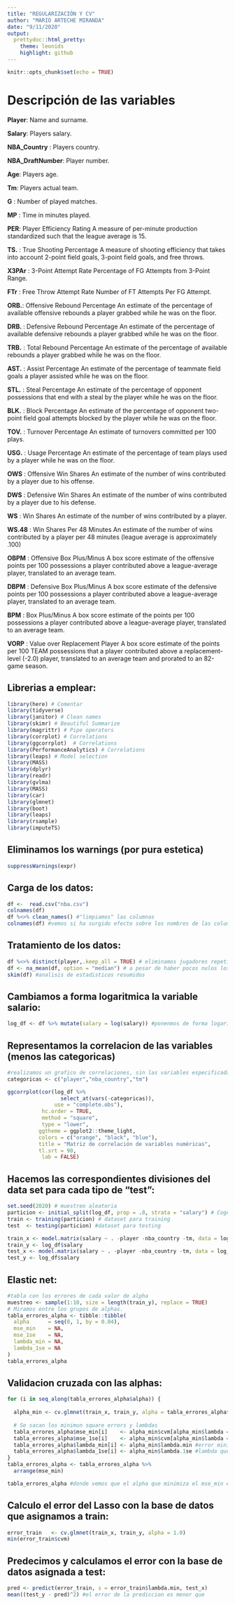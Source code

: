 ```yaml
---
title: "REGULARIZACIÓN Y CV"
author: "MARIO ARTECHE MIRANDA"
date: "9/11/2020"
output:
  prettydoc::html_pretty:
    theme: leonids
    highlight: github
---    
```


```r
knitr::opts_chunk$set(echo = TRUE)
```

# Descripción de las variables

**Player**: Name and surname.

**Salary**: Players salary.

**NBA_Country** : Players country.

**NBA_DraftNumber**: Player number.

**Age**: Players age.

**Tm**: Players actual team.

**G** : Number of played matches.

**MP** : Time in minutes played.

**PER**: Player Efficiency Rating A measure of per-minute production standardized such that the league average is 15.

**TS.** : True Shooting Percentage A measure of shooting efficiency that takes into account 2-point field goals, 3-point field goals, and free throws.

**X3PAr** : 3-Point Attempt Rate Percentage of FG Attempts from 3-Point Range.

**FTr** : Free Throw Attempt Rate Number of FT Attempts Per FG Attempt.

**ORB.**:  Offensive Rebound Percentage An estimate of the percentage of available offensive rebounds a player grabbed while he was on the floor.

**DRB. **: Defensive Rebound Percentage An estimate of the percentage of available defensive rebounds a player grabbed while he was on the floor.

**TRB.** : Total Rebound Percentage An estimate of the percentage of available rebounds a player grabbed while he was on the floor.

**AST.** : Assist Percentage An estimate of the percentage of teammate field goals a player assisted while he was on the floor.

**STL.** : Steal Percentage An estimate of the percentage of opponent possessions that end with a steal by the player while he was on the floor.

**BLK.** : Block Percentage An estimate of the percentage of opponent two-point field goal attempts blocked by the player while he was on the floor. 

**TOV.** : Turnover Percentage An estimate of turnovers committed per 100 plays.

**USG.** : Usage Percentage An estimate of the percentage of team plays used by a player while he was on the floor.

**OWS** : Offensive Win Shares An estimate of the number of wins contributed by a player due to his offense.

**DWS** : Defensive Win Shares An estimate of the number of wins contributed by a player due to his defense.

**WS** : Win Shares An estimate of the number of wins contributed by a player.

**WS.48** : Win Shares Per 48 Minutes An estimate of the number of wins contributed by a player per 48 minutes (league average is approximately .100)

**OBPM** : Offensive Box Plus/Minus A box score estimate of the offensive points per 100 possessions a player contributed above a league-average player, translated to an average team.

**DBPM** : Defensive Box Plus/Minus A box score estimate of the defensive points per 100 possessions a player contributed above a league-average player, translated to an average team.

**BPM** : Box Plus/Minus A box score estimate of the points per 100 possessions a player contributed above a league-average player, translated to an average team.

**VORP** : Value over Replacement Player A box score estimate of the points per 100 TEAM possessions that a player contributed above a replacement-level (-2.0) player, translated to an average team and prorated to an 82-game season.


## Librerias a emplear:
```r
library(here) # Comentar
library(tidyverse)
library(janitor) # Clean names
library(skimr) # Beautiful Summarize
library(magrittr) # Pipe operators
library(corrplot) # Correlations
library(ggcorrplot)  # Correlations
library(PerformanceAnalytics) # Correlations
library(leaps) # Model selection
library(MASS)
library(dplyr)
library(readr)
library(gvlma)
library(MASS)
library(car)
library(glmnet)
library(boot)
library(leaps)
library(rsample)
library(imputeTS)
```

## Eliminamos los warnings (por pura estetica)
```r
suppressWarnings(expr)
```

## Carga de los datos:
```r
df <-  read.csv("nba.csv")
colnames(df)
df %<>% clean_names() #"limpiamos" las columnas
colnames(df) #vemos si ha surgido efecto sobre los nombres de las columnas
```

## Tratamiento de los datos:
```r
df %<>% distinct(player,.keep_all = TRUE) # eliminamos jugadores repetidos como en la practica anterior
df <- na_mean(df, option = "median") # a pesar de haber pocos nulos los cambiamos por su media
skim(df) #analisis de estadisticos resumidos
```

## Cambiamos a forma logaritmica la variable salario:
```r
log_df <- df %>% mutate(salary = log(salary)) #ponenmos de forma logaritmica el salario
```

## Representamos la correlacion de las variables (menos las categoricas)
```r
#realizamos un grafico de correlaciones, sin las variables especificadas.
categoricas <- c("player","nba_country","tm") 

ggcorrplot(cor(log_df %>% 
                 select_at(vars(-categoricas)), 
               use = "complete.obs"),
           hc.order = TRUE,
           method = "square",
           type = "lower", 
          ggtheme = ggplot2::theme_light,
          colors = c("orange", "black", "blue"),
          title = "Matriz de correlación de variables numéricas",
          tl.srt = 90,
           lab = FALSE)
```

## Hacemos las correspondientes divisiones del data set para cada tipo de "test":
```r
set.seed(2020) # muestreo aleatoria
particion <- initial_split(log_df, prop = .8, strata = "salary") # Cogemos el 80% para hacer la fase de train
train <- training(particion) # dataset para training
test  <- testing(particion) #dataset para testing

train_x <- model.matrix(salary ~ . -player -nba_country -tm, data = log_df)[, -1]
train_y <- log_df$salary
test_x <- model.matrix(salary ~ . -player -nba_country -tm, data = log_df)[, -1]
test_y <- log_df$salary
```

## Elastic net:
```r
#tabla con los errores de cada valor de alpha
muestreo <- sample(1:10, size = length(train_y), replace = TRUE)
# Miramos entre los grupos de alphas.
tabla_errores_alpha <- tibble::tibble(
  alpha      = seq(0, 1, by = 0.04),
  mse_min    = NA,
  mse_1se    = NA,
  lambda_min = NA,
  lambda_1se = NA
)
tabla_errores_alpha
```

## Validacion cruzada con las alphas:
```r
for (i in seq_along(tabla_errores_alpha$alpha)) {
  
  alpha_min <- cv.glmnet(train_x, train_y, alpha = tabla_errores_alpha$alpha[i], foldid = muestreo)
  
  # Se sacan los minimun square errors y lambdas
  tabla_errores_alpha$mse_min[i]    <- alpha_min$cvm[alpha_min$lambda == alpha_min$lambda.min] #error minimo cuadrado
  tabla_errores_alpha$mse_1se[i]    <- alpha_min$cvm[alpha_min$lambda == alpha_min$lambda.1se] #lambda que minimiza el error minimo cuadrado
  tabla_errores_alpha$lambda_min[i] <- alpha_min$lambda.min #error minimo standard
  tabla_errores_alpha$lambda_1se[i] <- alpha_min$lambda.1se #lambda que minimiza el error minimo standard
}
tabla_errores_alpha <- tabla_errores_alpha %>% 
  arrange(mse_min)

tabla_errores_alpha #donde vemos que el alpha que minimiza el mse_min es = 1 lo que nos indica wue es un Lasso
```

## Calculo el error del Lasso con la base de datos que asignamos a train:
```r
error_train   <- cv.glmnet(train_x, train_y, alpha = 1.0)
min(error_train$cvm)
```

## Predecimos y calculamos el error con la base de datos asignada a test:
```r
pred <- predict(error_train, s = error_train$lambda.min, test_x)
mean((test_y - pred)^2) #el error de la prediccion es menor que 
```
